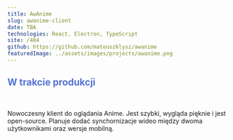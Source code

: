 ```yaml
---
title: AwAnime
slug: awanime-client
date: TBA
technologies: React, Electron, TypeScript
site: /404
github: https://github.com/mateuszklysz/awanime
featuredImage: ../assets/images/projects/awanime.png
---
```


## <span style="color: #5472d3">W trakcie produkcji</span>

<br />

Nowoczesny klient do oglądania Anime. Jest szybki, wygląda pięknie i jest open-source.
Planuje dodać synchornizacje wideo między dwoma użytkownikami oraz wersje mobilną.
